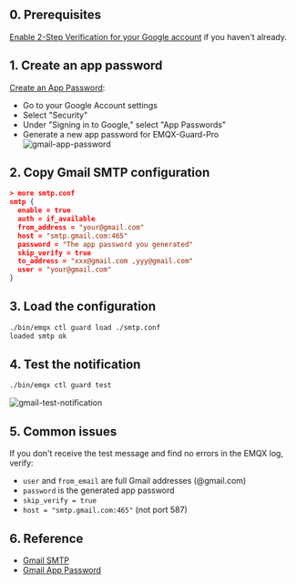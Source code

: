 ## 0. Prerequisites
  [Enable 2-Step Verification for your Google account](https://support.google.com/accounts/answer/185839) if you haven't already.

## 1. Create an app password
[Create an App Password](https://support.google.com/accounts/answer/185833?hl=en):
   - Go to your Google Account settings
   - Select "Security"
   - Under "Signing in to Google," select "App Passwords"
   - Generate a new app password for EMQX-Guard-Pro
![gmail-app-password](/images/gmail-app-password.png "Gmail App Password")

## 2. Copy Gmail SMTP configuration

```json
> more smtp.conf
smtp {
  enable = true
  auth = if_available  
  from_address = "your@gmail.com"
  host = "smtp.gmail.com:465"
  password = "The app password you generated"
  skip_verify = true
  to_address = "xxx@gmail.com ,yyy@gmail.com"
  user = "your@gmail.com"
}

```
## 3. Load the configuration

```bash
./bin/emqx ctl guard load ./smtp.conf
loaded smtp ok
```
## 4. Test the notification

```bash
./bin/emqx ctl guard test
```
![gmail-test-notification](/images/gmail-test-notification.png "Gmail Test Notification")

## 5. Common issues
If you don't receive the test message and find no errors in the EMQX log, verify:
- `user` and `from_email` are full Gmail addresses (@gmail.com)
- `password` is the generated app password
- `skip_verify = true`
- `host = "smtp.gmail.com:465"` (not port 587)

## 6. Reference
- [Gmail SMTP](https://support.google.com/mail/answer/7126229?hl=en)
- [Gmail App Password](https://support.google.com/mail/answer/185833?hl=en)


